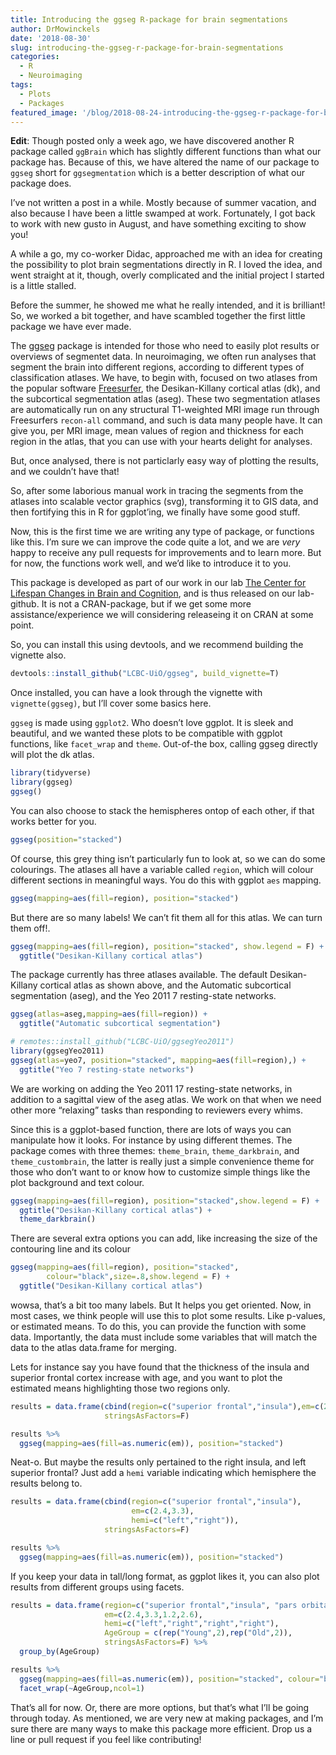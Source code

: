 ```yaml
---
title: Introducing the ggseg R-package for brain segmentations
author: DrMowinckels
date: '2018-08-30'
slug: introducing-the-ggseg-r-package-for-brain-segmentations
categories:
  - R
  - Neuroimaging
tags:
  - Plots
  - Packages
featured_image: '/blog/2018-08-24-introducing-the-ggseg-r-package-for-brain-segmentations_files/figure-html/featured-1.png'
--- 
```


**Edit**: Though posted only a week ago, we have discovered another R package called `ggBrain` which has slightly different functions than what our package has. Because of this, we have altered the name of our package to `ggseg` short for `ggsegmentation` which is a better description of what our package does.
 
I've not written a post in a while. Mostly because of summer vacation, and also because I have been a little swamped at work.
Fortunately, I got back to work with new gusto in August, and have something exciting to show you!

A while a go, my co-worker Didac, approached me with an idea for creating the possibility to plot brain segmentations directly in R.
I loved the idea, and went straight at it, though, overly complicated and the initial project I started is a little stalled.

Before the summer, he showed me what he really intended, and it is brilliant! So, we worked a bit together, and have scambled together the first little package we have ever made. 

The [ggseg](https://github.com/LCBC-UiO/ggseg) package is intended for those who need to easily plot results or overviews of segmentet data. 
In neuroimaging, we often run analyses that segment the brain into different regions, according to different types of classification atlases. 
We have, to begin with, focused on two atlases from the popular software [Freesurfer](https://surfer.nmr.mgh.harvard.edu/), the Desikan-Killany cortical atlas (dk), and the subcortical segmentation atlas (aseg).
These two segmentation atlases are automatically run on any structural T1-weighted MRI image run through Freesurfers `recon-all` command, and such is data many people have. 
It can give you, per MRI image, mean values of region and thickness for each region in the atlas, that you can use with your hearts delight for analyses.

But, once analysed, there is not particlarly easy way of plotting the results, and we couldn't have that!

So, after some laborious manual work in tracing the segments from the atlases into scalable vector graphics (svg), transforming it to GIS data, and then fortifying this in R for ggplot'ing, we finally have some good stuff.

Now, this is the first time we are writing any type of package, or functions like this. I'm sure we can improve the code quite a lot, and we are _very_ happy to receive any pull requests for improvements and to learn more.
But for now, the functions work well, and we'd like to introduce it to you.

This package is developed as part of our work in our lab [The Center for Lifespan Changes in Brain and Cognition](www.oslobrains.no), and is thus released on our lab-github. 
It is not a CRAN-package, but if we get some more assistance/experience we will considering releaseing it on CRAN at some point.

So, you can install this using devtools, and we recommend building the vignette also. 

```r
devtools::install_github("LCBC-UiO/ggseg", build_vignette=T)
```

Once installed, you can have a look through the vignette with `vignette(ggseg)`, but I'll cover some basics here.

`ggseg` is made using `ggplot2`. Who doesn't love ggplot. It is sleek and beautiful, and we wanted these plots to be compatible with ggplot functions, like `facet_wrap` and `theme`.
Out-of-the box, calling ggseg directly will plot the dk atlas.

```r
library(tidyverse)
library(ggseg)
ggseg()
```

You can also choose to stack the hemispheres ontop of each other, if that works better for you.
```r
ggseg(position="stacked")
```

Of course, this grey thing isn't particularly fun to look at, so we can do some colourings.
The atlases all have a variable called `region`, which will colour different sections in meaningful ways.
You do this with ggplot `aes` mapping.

```r
ggseg(mapping=aes(fill=region), position="stacked")
```

But there are so many labels! We can't fit them all for this atlas. We can turn them off!.

```r
ggseg(mapping=aes(fill=region), position="stacked", show.legend = F) +
  ggtitle("Desikan-Killany cortical atlas")
```

The package currently has three atlases available. The default Desikan-Killany cortical atlas as shown above, and the Automatic subcortical segmentation (aseg), and the Yeo 2011 7 resting-state networks.

```r

ggseg(atlas=aseg,mapping=aes(fill=region)) +
  ggtitle("Automatic subcortical segmentation")

# remotes::install_github("LCBC-UiO/ggsegYeo2011")
library(ggsegYeo2011)
ggseg(atlas=yeo7, position="stacked", mapping=aes(fill=region),) +
  ggtitle("Yeo 7 resting-state networks")
```

We are working on adding the Yeo 2011 17 resting-state networks, in addition to a sagittal view of the aseg atlas.
We work on that when we need other more "relaxing" tasks than responding to reviewers every whims.

Since this is a ggplot-based function, there are lots of ways you can manipulate how it looks. 
For instance by using different themes. The package comes with three themes:
`theme_brain`, `theme_darkbrain`, and `theme_custombrain`, the latter is really just a simple convenience theme for those who don't want to or know how to customize simple things like the plot background and text colour.


```r
ggseg(mapping=aes(fill=region), position="stacked",show.legend = F) +
  ggtitle("Desikan-Killany cortical atlas") +
  theme_darkbrain()
```

There are several extra options you can add, like increasing the size of the contouring line and its colour

```r
ggseg(mapping=aes(fill=region), position="stacked",
        colour="black",size=.8,show.legend = F) +
  ggtitle("Desikan-Killany cortical atlas")
```

wowsa, that's a bit too many labels. But It helps you get oriented.
Now, in most cases, we think people will use this to plot some results. Like p-values, or estimated means. 
To do this, you can provide the function with some data. Importantly, the data must include some variables that will match the data to the atlas data.frame for merging.

Lets for instance say you have found that the thickness of the insula and superior frontal cortex increase with age, and you want to plot the estimated means highlighting those two regions only.

```r
results = data.frame(cbind(region=c("superior frontal","insula"),em=c(2.4,3.3)),
                     stringsAsFactors=F)

results %>% 
  ggseg(mapping=aes(fill=as.numeric(em)), position="stacked") 
```

Neat-o. But maybe the results only pertained to the right insula, and left superior frontal? Just add a `hemi` variable indicating which hemisphere the results belong to.

```r
results = data.frame(cbind(region=c("superior frontal","insula"),
                           em=c(2.4,3.3),
                           hemi=c("left","right")),
                     stringsAsFactors=F)

results %>% 
  ggseg(mapping=aes(fill=as.numeric(em)), position="stacked") 
```

If you keep your data in tall/long format, as ggplot likes it, you can also plot results from different groups using facets.

```r
results = data.frame(region=c("superior frontal","insula", "pars orbitalis","precentral"),
                     em=c(2.4,3.3,1.2,2.6),
                     hemi=c("left","right","right","right"),
                     AgeGroup = c(rep("Young",2),rep("Old",2)),
                     stringsAsFactors=F) %>% 
  group_by(AgeGroup)

results %>% 
  ggseg(mapping=aes(fill=as.numeric(em)), position="stacked", colour="black") +
  facet_wrap(~AgeGroup,ncol=1)
```

That's all for now. Or, there are more options, but that's what I'll be going through today.
As mentioned, we are very new at making packages, and I'm sure there are many ways to make this package more efficient.
Drop us a line or pull request if you feel like contributing!
